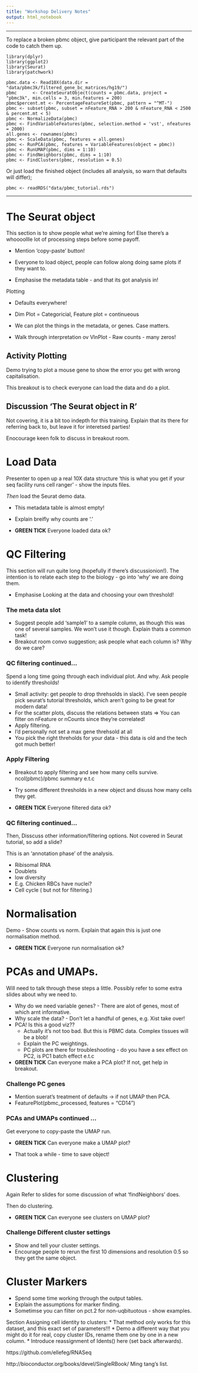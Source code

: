 ```yaml
---
title: "Workshop Delivery Notes"
output: html_notebook
---
```




---

To replace a broken pbmc object, give participant the relevant part of the code to catch them up.

```
library(dplyr)
library(ggplot2)
library(Seurat)
library(patchwork)

pbmc.data <- Read10X(data.dir = "data/pbmc3k/filtered_gene_bc_matrices/hg19/")
pbmc      <- CreateSeuratObject(counts = pbmc.data, project = "pbmc3k", min.cells = 3, min.features = 200)
pbmc$percent.mt <- PercentageFeatureSet(pbmc, pattern = "^MT-")
pbmc <- subset(pbmc, subset = nFeature_RNA > 200 & nFeature_RNA < 2500 & percent.mt < 5)
pbmc <- NormalizeData(pbmc)
pbmc <- FindVariableFeatures(pbmc, selection.method = 'vst', nfeatures = 2000)
all.genes <- rownames(pbmc)
pbmc <- ScaleData(pbmc, features = all.genes)
pbmc <- RunPCA(pbmc, features = VariableFeatures(object = pbmc))
pbmc <- RunUMAP(pbmc, dims = 1:10)
pbmc <- FindNeighbors(pbmc, dims = 1:10)
pbmc <- FindClusters(pbmc, resolution = 0.5)
```

Or just load the finished object (includes all analysis, so warn that defaults will differ);

```
pbmc <- readRDS("data/pbmc_tutorial.rds")
```


-----



# The Seurat object

This section is to show people what we're aiming for! Else there's a whoooollle lot of processing steps before some payoff.


* Mention 'copy-paste' button!
* Everyone to load object, people can follow along doing same plots if they want to.

* Emphasise the metadata table - and that its got analysis in!



Plotting

* Defaults everywhere!
* Dim Plot = Categoricial, Feature plot = continueous
* We can plot the things in the metadata, or genes. Case matters.


* Walk through interpretation ov VlnPlot - Raw counts - many zeros!


## Activity Plotting

Demo trying to plot a mouse gene to show the error you get with wrong capitalisation. 

This breakout is to check everyone can load the data and do a plot. 


## Discussion 'The Seurat object in R'

Not covering, it is a bit too indepth for this training.
Explain that its there for referring back to, but leave it for interetsed parties!

Enocourage keen folk to discuss in breakout room.



# Load Data


Presenter to open up a real 10X data structure 'this is what you get if your seq facility runs cell ranger' - show the inputs files.

_Then_ load the Seurat demo data.

* This metadata table is almost empty!
* Explain breifly why counts are '.'


* **GREEN TICK** Everyone loaded data ok?


# QC Filtering

This section will run quite long (hopefully if there's discussionion!). The intention is to relate each step to the biology - go into 'why' we are doing them.


* Emphasise Looking at the data and choosing your own threshold!



### The meta data slot

* Suggest people add 'sample1' to a sample column, as though this was one of several samples. We won't use it though. Explain thats a common task!
* Breakout room convo suggestion; ask people what each column is? Why do we care?


### QC filtering continued...

Spend a long time going through each individual plot. And why. Ask people to identify thresholds!

* Small activity: get people to drop threhsolds in slack). I've seen people pick seurat's tutorial thresholds, which aren't going to be great for modern data!
* For the scatter plots, discuss the relations between stats => You can filter on nFeature or nCounts since they're correlated!
* Apply filtering. 
* I'd personally not set a max gene threhsold at all 
* You pick the right threholds for your data - this data is old and the tech got much better!



### Apply Filtering

* Breakout to apply filtering and see how many cells survive. ncol(pbmc)/pbmc summary e.t.c
* Try some different thresholds in a new object and disuss how many cells they get.


* **GREEN TICK** Everyone filtered data ok?



### QC filtering continued...

Then, Disscuss other information/filtering options. Not covered in Seurat tutorial, so add a slide?

This is an 'annotation phase' of the analysis.

* Ribisomal RNA
* Doublets
* low diversity
* E.g. Chicken RBCs have nuclei?
* Cell cycle ( but not for filtering.)



# Normalisation

Demo - Show counts vs norm. Explain that again this is just one normalisation method. 

* **GREEN TICK** Everyone run normalisation ok?



# PCAs and UMAPs.

Will need to talk through these steps a little. Possibly refer to some extra slides about why we need to.


* Why do we need variable genes? - There are alot of genes, most of which arnt informative.
* Why scale the data? - Don't let a handful of genes, e.g. Xist take over!
* PCA! Is this a good viz?? 
   - Actually it's not too bad. But this is PBMC data. Complex tissues will be a blob!
   - Explain the PC weightings.
   - PC plots are there for troubleshooting - do you have a sex effect on PC2, is PC1 batch effect e.t.c


   
* **GREEN TICK** Can everyone make a PCA plot? If not, get help in breakout.


### Challenge PC genes

* Mention suerat's treatment of defaults -> if not UMAP then PCA.
* FeaturePlot(pbmc_processed, features =  "CD14")

### PCAs and UMAPs continued ...


Get everyone to copy-paste the UMAP run.
   
* **GREEN TICK** Can everyone make a UMAP plot?

* That took a while - time to save object!



# Clustering

Again Refer to slides for some discussion of what 'findNeighbors' does.

Then do clustering.

* **GREEN TICK** Can everyone see clusters on UMAP plot?

### Challenge Different cluster settings

* Show and tell your cluster settings.
* Encourage people to rerun the first 10 dimensions and resolution 0.5 so they get the same object.


# Cluster Markers

* Spend some time working through the output tables.
* Explain the assumptions for marker finding. 
* Sometimse you can filter on pct.2 for non-uqbituotous - show examples.



Section Assigning cell identity to clusters: 
 * That method only works for this dataset, and this exact set of parameters!!! 
 * Demo a different way that you might do it for real, copy cluster IDs, rename them one by one in a new column.
 * Introduce reassignment of Idents() here (set back afterwards).
 

 
 
https://github.com/ellefeg/RNASeq

http://bioconductor.org/books/devel/SingleRBook/
Ming tang's list.


















